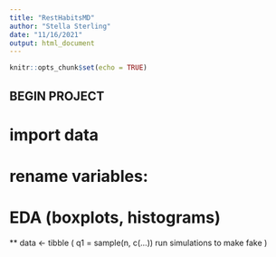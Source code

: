 ```yaml
---
title: "RestHabitsMD"
author: "Stella Sterling"
date: "11/16/2021"
output: html_document
---
```


```r
knitr::opts_chunk$set(echo = TRUE)
```

## BEGIN PROJECT ##

# import data

# rename variables:


# EDA (boxplots, histograms)
    








** data <- tibble (
              q1 = sample(n, c(...)) run simulations to make fake 
)





